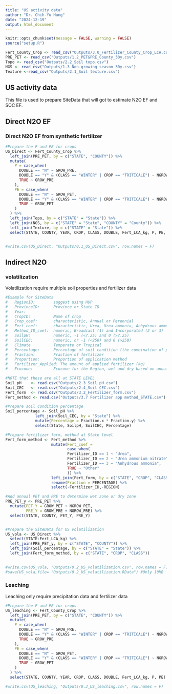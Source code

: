 ```yaml
---
title: "US activity data"
author: "Dr. Chih-Yu Hung"
date: "2024-12-19"
output: html_document
---
```

```r
knitr::opts_chunk$set(message = FALSE, warning = FALSE)
source("setup.R")

Fert_County_Crop <- read_csv("Outputs/3.0_Fertilizer_County_Crop_LCA.csv")
PRE_PET <- read_csv("Outputs/1.2_PET&PRE_County_30y.csv")
Topo <- read_csv("Outputs/2.2_Soil topo.csv")
NGS <- read_csv("Outputs/1.3_Non-growing season_30y.csv")
Texture <-read_csv("Outputs/2.1_Soil texture.csv")
```

## US activity data 

This file is used to prepare SiteData that will got to estimate N2O EF and SOC EF. 

## Direct N2O EF
### Direct N2O EF from synthetic fertilizer
```r
#Prepare the P and PE for crops 
US_Direct <- Fert_County_Crop %>%
  left_join(PRE_PET, by = c("STATE", "COUNTY")) %>%
  mutate(
    P = case_when(
      DOUBLE == "N" ~ GROW_PRE,
      DOUBLE == "Y" & (CLASS == "WINTER" | CROP == "TRITICALE") ~ NGROW_PRE,
      TRUE ~ GROW_PRE
    ),
    PE = case_when(
      DOUBLE == "N" ~ GROW_PET,
      DOUBLE == "Y" & (CLASS == "WINTER" | CROP == "TRITICALE") ~ NGROW_PET,
      TRUE ~ GROW_PET
    )
  ) %>%
  left_join(Topo, by = c("STATE" = "State")) %>%
  left_join(NGS, by = c("STATE" = "State", "COUNTY" = "County")) %>%
  left_join(Texture, by = c("STATE" = "State")) %>%
  select(STATE, COUNTY, YEAR, CROP, CLASS, DOUBLE, Fert_LCA_kg, P, PE, Topo, NGS, Frac_Fine, Frac_Medium, Frac_Coarse)


#write.csv(US_Direct, "Outputs/0.1_US_Direct.csv", row.names = F) 
```



## Indirect N2O
### volatilization
Volatilization require multiple soil properties and fertilizer data

```r
#Example for SiteData
#   RegionID:        suggest using HUP
#   ProvinceID:      Province or State ID
#   Year:            
#   CropID:          Name of crop
#   Crop_coef:       characteristic, Annual or Perennial
#   Fert_coef:       characteristic, Urea, Urea ammonia, Anhydrous ammonia, and Other
#   Method_ID_coef:  numeric, Broadcast (1) and Incorporated (2 or 3)
#   SoilpH:          numeric, -1 (<7.25) and 0 (>7.25)
#   SoilCEC:         numeric, or -1 (<250) and 0 (>250)
#   Climate          Temperate or Tropical
#   Percentage:      Percentage of soil condition (the combination of pH and CEC, sum of them must be 1)
#   Fraction:        Fraction of fertilizer
#   Proportion:      Proportion of application method
#   Fertilizer_Applied: The amount of applied fertilizer (kg)
#   Ecozone:         Ecozone for the Region, wet and dry based on annual PET and PRE!

#NOTE that these are all at STATE LEVEL
Soil_pH    <- read.csv("Outputs/2.3_Soil pH.csv")
Soil_CEC   <- read.csv("Outputs/2.4_Soil CEC.csv")
Fert_form  <- read.csv("Outputs/3.2_Fertilizer_form.csv")
Fert_method <- read.csv("Outputs/3.7 Fertilizer app method_STATE.csv")

#Prepare soil condition percentage 
Soil_percentage <- Soil_pH %>%
             left_join(Soil_CEC, by = "State") %>%
             mutate(Percentage = Fraction.x * Fraction.y) %>%
             select(State, SoilpH, SoilCEC, Percentage)

#Prepare fertilizer form, method at State level
Fert_form_method <- Fert_method %>%
                    mutate(Fert_coef = 
                           case_when(
                           Fertilizer_ID == 1 ~ "Urea",
                           Fertilizer_ID == 2 ~ "Urea ammonium nitrate",
                           Fertilizer_ID == 3 ~ "Anhydrous ammonia",
                           TRUE ~ "Other"
                           )) %>%
                    left_join(Fert_form, by = c("STATE", "CROP", "CLASS", "Fert_coef" = "FORM")) %>%
                    rename(Fraction = PERCENTAGE) %>%
                    select(-Fertilizer_ID,-REGION)

#Add annual PET and PRE to determine wet zone or dry zone
PRE_PET_y <- PRE_PET %>%
  mutate(PET_Y = GROW_PET + NGROW_PET,
         PRE_Y = GROW_PRE + NGROW_PRE) %>%
  select(STATE, COUNTY, PET_Y, PRE_Y)


#Prepare the SiteData for US volatilization
US_vola <- US_Direct %>%
  select(STATE:Fert_LCA_kg) %>%
  left_join(PRE_PET_y, by = c("STATE", "COUNTY")) %>%
  left_join(Soil_percentage, by = c("STATE" = "State")) %>%
  left_join(Fert_form_method, by = c("STATE", "CROP", "CLASS"))
   

#write.csv(US_vola, "Outputs/0.2_US_volatilization.csv", row.names = F) >1.2GB too large
#save(US_vola,file= "Outputs/0.2_US_volatilization.RData") #Only 10MB
```



### Leaching
 Leaching  only require precipitation data and fertilizer data 
 
```r
#Prepare the P and PE for crops 
US_leaching <- Fert_County_Crop %>%
  left_join(PRE_PET, by = c("STATE", "COUNTY")) %>%
  mutate(
    P = case_when(
      DOUBLE == "N" ~ GROW_PRE,
      DOUBLE == "Y" & (CLASS == "WINTER" | CROP == "TRITICALE") ~ NGROW_PRE,
      TRUE ~ GROW_PRE
    ),
    PE = case_when(
      DOUBLE == "N" ~ GROW_PET,
      DOUBLE == "Y" & (CLASS == "WINTER" | CROP == "TRITICALE") ~ NGROW_PET,
      TRUE ~ GROW_PET
    )
  ) %>%
  select(STATE, COUNTY, YEAR, CROP, CLASS, DOUBLE, Fert_LCA_kg, P, PE)

#write.csv(US_leaching, "Outputs/0.3_US_leaching.csv", row.names = F) 
```
 
